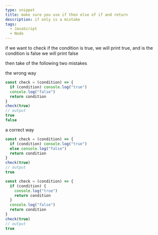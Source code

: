 ```yaml
---
type: snippet
title: make sure you use if then else of if and return
description: if only is a mistake
tags:
  - JavaScript
  - Node
---
```


if we want to check if the condition is true, we will print true, and is the condition is false we will print false

then take of the following two mistakes

the wrong way

```js
const check = (condition) => {
  if (condition) console.log("true")
  console.log("false")
  return condition
}
check(true)
// output
true
false
```

a correct way

```js
const check = (condition) => {
  if (condition) console.log("true")
  else console.log("false")
  return condition
}
check(true)
// output
true
```

```js
const check = (condition) => {
  if (condition) {
    console.log("true")
    return condition
  }
  console.log("false")
  return condition
}
check(true)
// output
true
```
